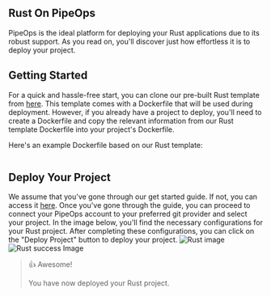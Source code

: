 ## Rust On PipeOps

PipeOps is the ideal platform for deploying your Rust applications due to its robust support. As you read on, you'll discover just how effortless it is to deploy your project.

## Getting Started

For a quick and hassle-free start, you can clone our pre-built Rust template from [here](https://github.com/pipeops-dev/pipeops-rust). This template comes with a Dockerfile that will be used during deployment. However, if you already have a project to deploy, you'll need to create a Dockerfile and copy the relevant information from our Rust template Dockerfile into your project's Dockerfile.

Here's an example Dockerfile based on our Rust template:

```

```
## Deploy Your Project

We assume that you've gone through our get started guide. If not, you can access it [here](https://docs.pipeops.io/developers). Once you've gone through the guide, you can proceed to connect your PipeOps account to your preferred git provider and select your project. In the image below, you'll find the necessary configurations for your Rust project. After completing these configurations, you can click on the "Deploy Project" button to deploy your project.
![Rust image](/assets/nodejs.png)
![Rust success Image](https://res.cloudinary.com/djhh4kkml/image/upload/v1678875019/Pipeops/image_5_bhabno.png)


> 👍 Awesome!
> 
> You have now deployed your Rust project.